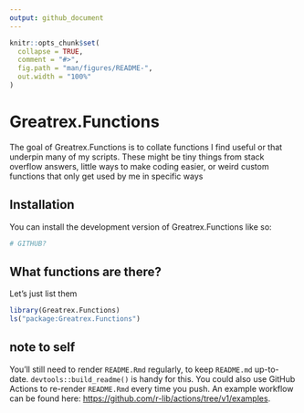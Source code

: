 ```yaml
---
output: github_document
---
```


<!-- README.md is generated from README.Rmd. Please edit that file -->

```r
knitr::opts_chunk$set(
  collapse = TRUE,
  comment = "#>",
  fig.path = "man/figures/README-",
  out.width = "100%"
)
```

# Greatrex.Functions

The goal of Greatrex.Functions is to collate functions I find useful or that underpin many of my scripts. These might be tiny things from stack overflow answers, little ways to make coding easier, or weird custom functions that only get used by me in specific ways

## Installation

You can install the development version of Greatrex.Functions like so:

``` r
# GITHUB?
```

## What functions are there?

Let's just list them

```r
library(Greatrex.Functions)
ls("package:Greatrex.Functions")
```


## note to self
You'll still need to render `README.Rmd` regularly, to keep `README.md` up-to-date. `devtools::build_readme()` is handy for this. You could also use GitHub Actions to re-render `README.Rmd` every time you push. An example workflow can be found here: <https://github.com/r-lib/actions/tree/v1/examples>.

